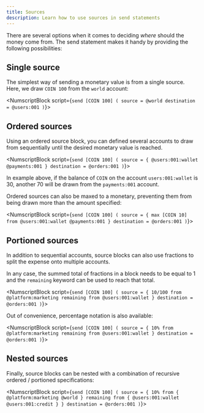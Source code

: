```yaml
---
title: Sources
description: Learn how to use sources in send statements
---
```


There are several options when it comes to deciding _where_ should the money come from. The send statement makes it handy by providing the following possibilities:

## Single source

The simplest way of sending a monetary value is from a single source. Here, we draw `COIN 100` from the `world` account:

<NumscriptBlock script={`send [COIN 100] (
  source = @world
  destination = @users:001
)`}></NumscriptBlock>

## Ordered sources

Using an ordered source block, you can defined several accounts to draw from sequentially until the desired monetary value is reached.

<NumscriptBlock script={`send [COIN 100] (
  source = {
    @users:001:wallet
    @payments:001
  }
  destination = @orders:001
)`}></NumscriptBlock>

In example above, if the balance of `COIN` on the account `users:001:wallet` is 30, another 70 will be drawn from the `payments:001` account.

Ordered sources can also be maxed to a monetary, preventing them from being drawn more than the amount specified:

<NumscriptBlock script={`send [COIN 100] (
  source = {
    max [COIN 10] from @users:001:wallet
    @payments:001
  }
  destination = @orders:001
)`}></NumscriptBlock>

## Portioned sources

In addition to sequential accounts, source blocks can also use fractions to split the expense onto multiple accounts.

In any case, the summed total of fractions in a block needs to be equal to 1 and the `remaining` keyword can be used to reach that total.

<NumscriptBlock script={`send [COIN 100] (
  source = {
    10/100 from @platform:marketing
    remaining from @users:001:wallet
  }
  destination = @orders:001
)`}></NumscriptBlock>

Out of convenience, percentage notation is also available:

<NumscriptBlock script={`send [COIN 100] (
  source = {
    10% from @platform:marketing
    remaining from @users:001:wallet
  }
  destination = @orders:001
)`}></NumscriptBlock>

## Nested sources

Finally, source blocks can be nested with a combination of recursive ordered / portioned specifications:

<NumscriptBlock script={`send [COIN 100] (
  source = {
    10% from {
      @platform:marketing
      @world
    }
    remaining from {
      @users:001:wallet
      @users:001:credit
    }
  }
  destination = @orders:001
)`}></NumscriptBlock>